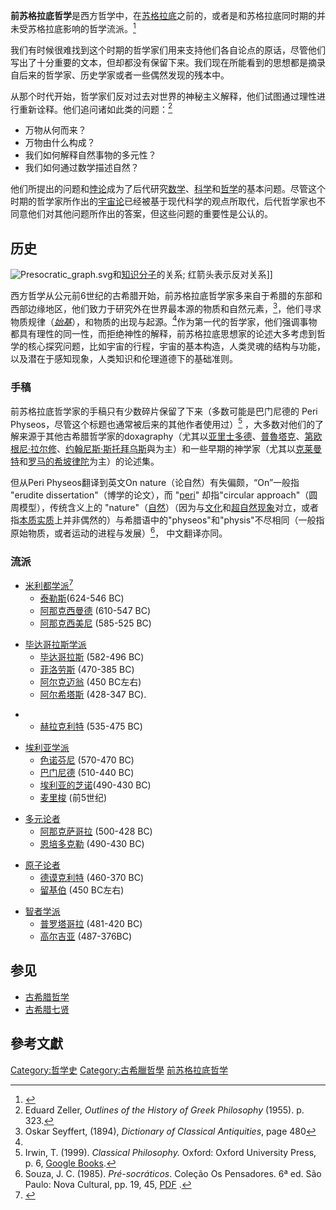 {{西方哲学史}}
'''前苏格拉底哲学'''是西方哲学中，在[[苏格拉底|苏格拉底]]之前的，或者是和苏格拉底同时期的并未受苏格拉底影响的哲学流派。<ref>{{Cite web |url=http://plato.stanford.edu/entries/presocratics/ |title=Presocratic Philosophy, Stanford Encyclopedia of Philosophy, 2007 |accessdate=2017-10-05 |archive-date=2018-09-15 |archive-url=https://web.archive.org/web/20180915145204/https://plato.stanford.edu/entries/presocratics/ |dead-url=no }}</ref>

我们有时候很难找到这个时期的哲学家们用来支持他们各自论点的原话，尽管他们写出了十分重要的文本，但却都没有保留下来。我们现在所能看到的思想都是摘录自后来的哲学家、历史学家或者一些偶然发现的残本中。

从那个时代开始，哲学家们反对过去对世界的神秘主义解释，他们试图通过理性进行重新诠释。他们追问诸如此类的问题：<ref>Eduard Zeller,  ''Outlines of the History of Greek Philosophy'' (1955). p. 323.</ref>
* 万物从何而来？
* 万物由什么构成？
* 我们如何解释自然事物的多元性？
* 我们如何通过数学描述自然？

他们所提出的问题和[[悖论|悖论]]成为了后代研究[[数学|数学]]、[[科学|科学]]和[[哲学|哲学]]的基本问题。尽管这个时期的哲学家所作出的[[宇宙论|宇宙论]]已经被基于现代科学的观点所取代，后代哲学家也不同意他们对其他问题所作出的答案，但这些问题的重要性是公认的。

==历史==
[[Image:Presocratic_graph.svg|thumb]]和[[知识分子|知识分子]]的关系; 红箭头表示反对关系]]

西方哲学从公元前6世纪的古希腊开始，前苏格拉底哲学家多来自于希腊的东部和西部边缘地区，他们致力于研究外在世界最本源的物质和自然元素，<ref name="seyffert480">Oskar Seyffert, (1894), ''Dictionary of Classical Antiquities'', page 480</ref>，他们寻求物质规律（''[[始基|始基]]''），和物质的出现与起源。<ref name="seyffert480"/>作为第一代的哲学家，他们强调事物都具有理性的同一性，而拒绝神性的解释，前苏格拉底思想家的论述大多考虑到哲学的核心探究问题，比如宇宙的行程，宇宙的基本构造，人类灵魂的结构与功能，以及潜在于感知现象，人类知识和伦理道德下的基础准则。

===手稿===

前苏格拉底哲学家的手稿只有少数碎片保留了下来（多数可能是巴门尼德的{{tsl|en|On Nature (disambiguation)|论自然}} Peri Physeos，尽管这个标题也通常被后来的其他作者使用过）<ref>Irwin, T. (1999). ''Classical Philosophy.'' Oxford: Oxford University Press, p. 6, [https://books.google.com/books?id=4y35AAAAIAAJ Google Books].</ref> ，大多数对他们的了解来源于其他古希腊哲学家的doxagraphy（尤其以[[亚里士多德|亚里士多德]]、[[普魯塔克|普魯塔克]]、[[第欧根尼·拉尔修|第欧根尼·拉尔修]]、[[约翰尼斯·斯托拜乌斯|约翰尼斯·斯托拜乌斯]]與{{tsl|en|Simplicius|辛普利丘斯}}为主）和一些早期的神学家（尤其以[[克莱曼特_(亚历山大城)|克莱曼特]]和[[罗马的希坡律陀|罗马的希坡律陀]]为主）的论述集。

但从Peri Physeos翻译到英文On nature（论自然）有失偏颇，“On”一般指 "erudite dissertation"（博学的论文），而 "[[wiktionary:peri|peri]]" 却指"circular approach"（圆周模型），传统含义上的 "nature"（[[自然|自然]]）（因为与[[文化|文化]]和[[超自然现象|超自然现象]]对立，或者指[[本质|本质]][[实质|实质]]上并非偶然的）与希腊语中的"physeos"和"physis"不尽相同（一般指原始物质，或者运动的进程与发展）<ref>Souza, J. C. (1985). ''Pré-socráticos''. Coleção Os Pensadores. 6ª ed. São Paulo: Nova Cultural, pp. 19, 45, [http://charlezine.com.br/wp-content/uploads/2012/10/01-Os-Pr%C3%A9-socraticos-Cole%C3%A7%C3%A3o-Os-Pensadores-1996.pdf PDF] {{Wayback|url=http://charlezine.com.br/wp-content/uploads/2012/10/01-Os-Pr%C3%A9-socraticos-Cole%C3%A7%C3%A3o-Os-Pensadores-1996.pdf |date=20160222050706 }}.</ref>，
中文翻译亦同。

===流派===

* [[米利都学派|米利都学派]]<ref>{{cite web |author1=01哲學團隊 |title=前蘇格拉底：自然時期 - EP08 |url=https://www.hk01.com/%E5%93%B2%E5%AD%B8/41488/%E5%89%8D%E8%98%87%E6%A0%BC%E6%8B%89%E5%BA%95-%E8%87%AA%E7%84%B6%E6%99%82%E6%9C%9F-ep08 |website=01哲學 |publisher=香港01 |location=香港 |language=zh-hant |date=2016-09-05 |accessdate=2020-10-06 |archive-date=2020-10-10 |archive-url=https://web.archive.org/web/20201010035415/https://www.hk01.com/%E5%93%B2%E5%AD%B8/41488/%E5%89%8D%E8%98%87%E6%A0%BC%E6%8B%89%E5%BA%95-%E8%87%AA%E7%84%B6%E6%99%82%E6%9C%9F-ep08 |dead-url=no }}</ref>
** [[泰勒斯|泰勒斯]](624-546 BC)
** [[阿那克西曼德|阿那克西曼德]] (610-547 BC) 
** [[阿那克西美尼|阿那克西美尼]] (585-525 BC) 

* [[毕达哥拉斯学派|毕达哥拉斯学派]]
** [[毕达哥拉斯|毕达哥拉斯]] (582-496 BC) 
** [[菲洛劳斯|菲洛劳斯]] (470-385 BC)
** [[克罗顿的阿尔克迈翁|阿尔克迈翁]] (450 BC左右)
** [[阿尔库塔斯|阿尔希塔斯]]  (428-347 BC).

* {{le|以弗所学派|Ephesian school}}
** [[赫拉克利特|赫拉克利特]] (535-475 BC) 

* [[埃利亚学派|埃利亚学派]]
** [[色诺芬尼|色诺芬尼]] (570-470 BC) 
** [[巴门尼德|巴门尼德]]  (510-440 BC) 
** [[埃利亚的芝诺|埃利亚的芝诺]](490-430 BC)
** [[麦里梭|麦里梭]] (前5世纪)

* [[多元论|多元论者]]
** [[阿那克萨哥拉|阿那克萨哥拉]]  (500-428 BC) 
** [[恩培多克勒|恩培多克勒]]  (490-430 BC)

* [[原子论|原子论者]]
** [[德谟克利特|德谟克利特]] (460-370 BC)
** [[留基伯|留基伯]]  (450 BC左右)

* [[智者学派|智者学派]]
** [[普罗塔哥拉|普罗塔哥拉]] (481-420 BC)
** [[高尔吉亚|高尔吉亚]] (487-376BC)

== 参见 ==
* [[古希腊哲学|古希腊哲学]]
* [[古希腊七贤|古希腊七贤]]

==參考文獻==
{{reflist}}


{{Presocratics}}
{{Philosophy navigation}}

[[Category:哲学史|Category:哲学史]]
[[Category:古希臘哲學|Category:古希臘哲學]]
[[Category:前苏格拉底哲学|]]